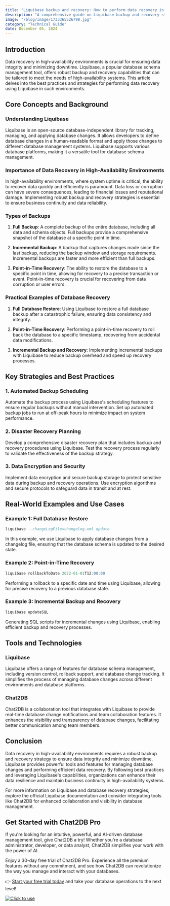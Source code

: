 ```yaml
---
title: "Liquibase backup and recovery: How to perform data recovery in a high-availability environment"
description: "A comprehensive guide on Liquibase backup and recovery strategies in high-availability environments, covering key concepts, strategies, practical examples, and tools."
image: "/blog/image/1733365526798.jpg"
category: "Technical Guide"
date: December 05, 2024
---
```


## Introduction

Data recovery in high-availability environments is crucial for ensuring data integrity and minimizing downtime. Liquibase, a popular database schema management tool, offers robust backup and recovery capabilities that can be tailored to meet the needs of high-availability systems. This article delves into the best practices and strategies for performing data recovery using Liquibase in such environments.

## Core Concepts and Background

### Understanding Liquibase

Liquibase is an open-source database-independent library for tracking, managing, and applying database changes. It allows developers to define database changes in a human-readable format and apply those changes to different database management systems. Liquibase supports various database platforms, making it a versatile tool for database schema management.

### Importance of Data Recovery in High-Availability Environments

In high-availability environments, where system uptime is critical, the ability to recover data quickly and efficiently is paramount. Data loss or corruption can have severe consequences, leading to financial losses and reputational damage. Implementing robust backup and recovery strategies is essential to ensure business continuity and data reliability.

### Types of Backups

1. **Full Backup**: A complete backup of the entire database, including all data and schema objects. Full backups provide a comprehensive snapshot of the database at a specific point in time.

2. **Incremental Backup**: A backup that captures changes made since the last backup, reducing the backup window and storage requirements. Incremental backups are faster and more efficient than full backups.

3. **Point-in-Time Recovery**: The ability to restore the database to a specific point in time, allowing for recovery to a precise transaction or event. Point-in-time recovery is crucial for recovering from data corruption or user errors.

### Practical Examples of Database Recovery

1. **Full Database Restore**: Using Liquibase to restore a full database backup after a catastrophic failure, ensuring data consistency and integrity.

2. **Point-in-Time Recovery**: Performing a point-in-time recovery to roll back the database to a specific timestamp, recovering from accidental data modifications.

3. **Incremental Backup and Recovery**: Implementing incremental backups with Liquibase to reduce backup overhead and speed up recovery processes.

## Key Strategies and Best Practices

### 1. Automated Backup Scheduling

Automate the backup process using Liquibase's scheduling features to ensure regular backups without manual intervention. Set up automated backup jobs to run at off-peak hours to minimize impact on system performance.

### 2. Disaster Recovery Planning

Develop a comprehensive disaster recovery plan that includes backup and recovery procedures using Liquibase. Test the recovery process regularly to validate the effectiveness of the backup strategy.

### 3. Data Encryption and Security

Implement data encryption and secure backup storage to protect sensitive data during backup and recovery operations. Use encryption algorithms and secure protocols to safeguard data in transit and at rest.

## Real-World Examples and Use Cases

### Example 1: Full Database Restore

```sql
liquibase --changeLogFile=changelog.xml update
```

In this example, we use Liquibase to apply database changes from a changelog file, ensuring that the database schema is updated to the desired state.

### Example 2: Point-in-Time Recovery

```sql
liquibase rollbackToDate 2022-01-01T12:00:00
```

Performing a rollback to a specific date and time using Liquibase, allowing for precise recovery to a previous database state.

### Example 3: Incremental Backup and Recovery

```sql
liquibase updateSQL
```

Generating SQL scripts for incremental changes using Liquibase, enabling efficient backup and recovery processes.

## Tools and Technologies

### Liquibase

Liquibase offers a range of features for database schema management, including version control, rollback support, and database change tracking. It simplifies the process of managing database changes across different environments and database platforms.

### Chat2DB

Chat2DB is a collaboration tool that integrates with Liquibase to provide real-time database change notifications and team collaboration features. It enhances the visibility and transparency of database changes, facilitating better communication among team members.

## Conclusion

Data recovery in high-availability environments requires a robust backup and recovery strategy to ensure data integrity and minimize downtime. Liquibase provides powerful tools and features for managing database changes and performing efficient data recovery. By following best practices and leveraging Liquibase's capabilities, organizations can enhance their data resilience and maintain business continuity in high-availability systems.

For more information on Liquibase and database recovery strategies, explore the official Liquibase documentation and consider integrating tools like Chat2DB for enhanced collaboration and visibility in database management.

## Get Started with Chat2DB Pro

If you're looking for an intuitive, powerful, and AI-driven database management tool, give Chat2DB a try! Whether you're a database administrator, developer, or data analyst, Chat2DB simplifies your work with the power of AI.

Enjoy a 30-day free trial of Chat2DB Pro. Experience all the premium features without any commitment, and see how Chat2DB can revolutionize the way you manage and interact with your databases.

👉 [Start your free trial today](https://chat2db.ai/pricing) and take your database operations to the next level!


[![Click to use](/image/blog/bg/chat2db.jpg)](https://app.chat2db-ai.com/)
